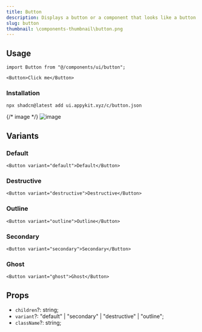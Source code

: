 ```yaml
---
title: Button
description: Displays a button or a component that looks like a button.
slug: button
thumbnail: \components-thumbnail\button.png
---
```


## Usage

```
import Button from "@/components/ui/button";
```

```
<Button>Click me</Button>
```

### Installation
```
npx shadcn@latest add ui.appykit.xyz/c/button.json
```

{/* image */}
![image](https://github.com/user-attachments/assets/ab4a7209-8a80-4cdf-a5e6-81adb33adf69)

## Variants

### Default

```tsx
<Button variant="default">Default</Button>
```

### Destructive

```tsx
<Button variant="destructive">Destructive</Button>
```

### Outline

```tsx
<Button variant="outline">Outline</Button>
```

### Secondary

```tsx
<Button variant="secondary">Secondary</Button>
```

### Ghost

```tsx
<Button variant="ghost">Ghost</Button>
```

## Props

* `children`?: string;
* `variant`?: "default" | "secondary" | "destructive" | "outline";
* `className`?: string;

